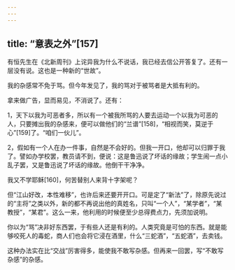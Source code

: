 ```yaml
---
---
---
```

title: “意表之外”[157]
---




有恒先生在《北新周刊》上诧异我为什么不说话，我已经去信公开答复了。还有一层没有说。这也是一种新的“世故”。

我的杂感常不免于骂。但今年发见了，我的骂对于被骂者是大抵有利的。

拿来做广告，显而易见，不消说了。还有：

1，天下以我为可恶者多，所以有一个被我所骂的人要去运动一个以我为可恶的人，只要摊出我的杂感来，便可以做他们的“兰谱”[158]，“相视而笑，莫逆于心”[159]了。“咱们一伙儿”。

2，假如有一个人在办一件事，自然是不会好的。但我一开口，他却可以归罪于我了。譬如办学校罢，教员请不到，便说：这是鲁迅说了坏话的缘故；学生闹一点小乱子罢，又是鲁迅说了坏话的缘故。他倒干干净净。

我又不学耶稣[160]，何苦替别人来背十字架呢？

但“江山好改，本性难移”，也许后来还要开开口。可是定了“新法”了，除原先说过的“主将”之类以外，新的都不再说出他的真姓名，只叫“一个人”，“某学者”，“某教授”，“某君”。这么一来，他利用的时候便至少总得费点力，先须加说明。

你以为“骂”决非好东西罢，于有些人还是有利的。人类究竟是可怕的东西。就是能够咬死人的毒蛇，商人们也会将它浸在酒里，什么“三蛇酒”，“五蛇酒”，去卖钱。

这种办法实在比“交战”厉害得多，能使我不敢写杂感。但再来一回罢，写“不敢写杂感”的杂感。